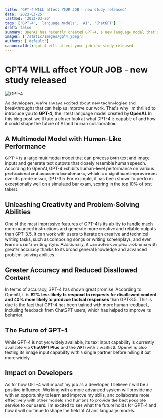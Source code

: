 ```yaml
---
title: 'GPT-4 WILL affect YOUR JOB - new study released'
date: '2023-03-25'
lastmod: '2023-03-26'
tags: ['GPT-4', 'language models', 'AI', 'ChatGPT']
draft: false
summary: OpenAI has recently created GPT-4, a new language model that shows promising improvements over its predecessor, GPT-3.5. In this blog post, we'll explore some of the features and capabilities of GPT-4 and discuss how it might impact the future of AI and human collaboration.
images: ['/static/images/gpt4.jpeg']
authors: ['default']
canonicalUrl: gpt-4-will-affect-your-job-new-study-released
---
```


# GPT4 WILL affect YOUR JOB - new study released


![GPT-4](/static/images/gpt4.jpeg)


As developers, we're always excited about new technologies and breakthroughs that can help us improve our work. That's why I'm thrilled to introduce you to **GPT-4**, the latest language model created by **OpenAI**. In this blog post, we'll take a closer look at what GPT-4 is capable of and how it could shape the future of AI and human collaboration.

## A Multimodal Model with Human-Like Performance

GPT-4 is a large multimodal model that can process both text and image inputs and generate text outputs that closely resemble human speech. According to OpenAI, GPT-4 exhibits human-level performance on various professional and academic benchmarks, which is a significant improvement over its predecessor, GPT-3.5. For example, it has been shown to perform exceptionally well on a simulated bar exam, scoring in the top 10% of test takers.

## Unleashing Creativity and Problem-Solving Abilities

One of the most impressive features of GPT-4 is its ability to handle much more nuanced instructions and generate more creative and reliable outputs than GPT-3.5. It can work with users to iterate on creative and technical writing tasks, such as composing songs or writing screenplays, and even learn a user's writing style. Additionally, it can solve complex problems with greater accuracy thanks to its broad general knowledge and advanced problem-solving abilities.

## Greater Accuracy and Reduced Disallowed Content

In terms of accuracy, GPT-4 has shown great promise. According to OpenAI, it is **82% less likely to respond to requests for disallowed content and 40% more likely to produce factual responses** than GPT-3.5. This is due to the fact that GPT-4 has been trained with more human feedback, including feedback from ChatGPT users, which has helped to improve its behavior.

## The Future of GPT-4

While GPT-4 is not yet widely available, its text input capability is currently available via **ChatGPT Plus** and the **API** (with a waitlist). OpenAI is also testing its image input capability with a single partner before rolling it out more widely.

## Impact on Developers

As for how GPT-4 will impact my job as a developer, I believe it will be a positive influence. Working with a more advanced system will provide me with an opportunity to learn and improve my skills, and collaborate more effectively with other models and humans to provide the best possible service to our users. I'm excited to see what the future holds for GPT-4 and how it will continue to shape the field of AI and language models.
